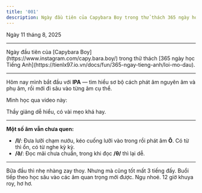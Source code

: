 ```yaml
---
title: '001'
description: Ngày đầu tiên của Capybara Boy trong thử thách 365 ngày học Tiếng Anh
---
```


Ngày 11 tháng 8, 2025

---

<Intro>
  Ngày đầu tiên của [Capybara Boy](https://www.instagram.com/capy.bara.boy/) trong thử thách [365 ngày học Tiếng Anh](https://tienlx97.io.vn/docs/fun/365-ngay-tieng-anh/loi-mo-dau).
</Intro>

---

Hôm nay mình bắt đầu với **IPA** — tìm hiểu sơ bộ cách phát âm nguyên âm và phụ âm, rồi mới đi sâu vào từng âm cụ thể.

Mình học qua video này:

<YouTubeIframe src="https://www.youtube.com/embed/DyYFwoITfXY" />

Thầy giảng dễ hiểu, có vài mẹo khá hay.

---

<LineEmojiCanvas25
  className="inline-block w-[50px] h-[50px]"
  skeletonClassName="inline-block w-[50px] h-[50px]"
  autoPlay
  loop
  src="https://raw.githubusercontent.com/godchu/blog-assets/refs/heads/main/line-packs-v2/67c9092bcd372c3107c54c32/032/032_animation/032_animation.png"
  showSkeleton
  width={80}
  height={80}
/>

**Một số âm vẫn chưa quen:**

- **/l/**: Đưa lưỡi chạm nướu, kéo cuống lưỡi vào trong rồi phát âm **Ô**. Có từ thì ổn, có từ nghe kỳ kỳ.
- **/ð/**: Đọc mãi chưa chuẩn, trong khi đọc **/θ/** thì lại dễ.

---

<Note>
Bữa đầu thì nhẹ nhàng zay thoy. Nhưng mà cũng tốt mất 3 tiếng đấy. Buổi tiếp theo học sâu vào các âm quan trọng mới được. Ngụ nhoé. 12 giờ khuya roy, hơ hơ.

<LineEmojiCanvas25
  className="inline-block w-[50px] h-[50px]"
  skeletonClassName="inline-block w-[50px] h-[50px]"
  autoPlay
  loop
  src="https://raw.githubusercontent.com/godchu/blog-assets/refs/heads/main/line-packs-v2/686cb4907a295f1761c5ba83/036/036_animation/036_animation.png"
  showSkeleton
  width={80}
  height={80}
/>
</Note>
